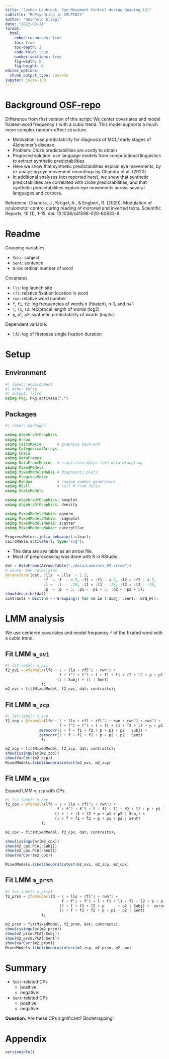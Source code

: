 ```yaml
---
title: "Jochen Laubrock: Eye Movement Control during Reading (2)"
subtitle: "RePsychLing in SMLP2022"
author: "Reinhold Kliegl"
date: "2022-08-24"
format: 
  html:
    embed-resources: true
    toc: true
    toc-depth: 2
    code-fold: true
    number-sections: true
    fig-width: 8
    fig-height: 6
editor_options: 
  chunk_output_type: console
jupyter: julia-1.8
---
```


# Background  [OSF-repo](https://osf.io/bmvrx/)

Difference from first version of this script: We center covariates and model fixated-word frequency `f` with a cubic trend. This model supports a much more complex random-effect structure.

+  Motivation: use predictability for diagnosis of MCI / early stages of Alzheimer's disease
+ Problem: Cloze predictabilities are costly to obtain
+ Proposed solution: use language models from computational linguistics to extract synthetic predictabilities
+  Here we show that synthetic predictabilities explain eye movements, by re-analyzing eye movement recordings by Chandra et al. (2020)
+ In additional analyses (not reported here), we show that synthetic predictabilities are correlated with cloze predictabilities, and that synthetic predictabilities explain eye movements across several languages and corpora.

Reference: Chandra, J., Krügel, A., & Engbert, R. (2020). Modulation of oculomotor control during reading of mirrored and inverted texts. Scientific Reports, 10 (1), 1-15. doi: 10.1038/s41598-020-60833-6

# Readme 

Grouping variables

+ `Subj`: subject
+ `Sent`: sentence
+ `OrdW`: ordinal number of word

Covariates

+ `lls`: log launch site
+ `rfl`: relative fixation location in word
+ `rwn`: relative word number
+ `f`, `f1`, `f2`: log frequencies of words n (fixated), n-1, and n+1
+ `l`, `l1`, `l2`: reciprocal length  of words (log2) 
+ `p`, `p1`, `p2`: synthetic predictability of words (logits)

Dependent variable: 

+ `lfd`: log of firstpass single fixation duration

# Setup

## Environment

```julia
#| label: environment
#| echo: false
#| output: false
using Pkg; Pkg.activate(".")
```

## Packages

```julia
#| label: packages

using AlgebraOfGraphics
using Arrow
using CairoMakie       # graphics back-end
using CategoricalArrays
using Chain
using DataFrames
using DataFrameMacros  # simplified dplyr-like data wrangling 
using MixedModels
using MixedModelsMakie # diagnostic plots
using ProgressMeter
using Random           # random number generators
using RCall            # call R from Julia
using StatsModels

using AlgebraOfGraphics: boxplot
using AlgebraOfGraphics: density

using MixedModelsMakie: qqnorm
using MixedModelsMakie: ridgeplot
using MixedModelsMakie: scatter
using MixedModelsMakie: caterpillar

ProgressMeter.ijulia_behavior(:clear);
CairoMakie.activate!(; type="svg");
```

+ The data are available as an arrow file. 
+ Most of preprocessing was done with R in RStudio.

```julia
dat = DataFrame(Arrow.Table("./data/Laubrock_EM.arrow"))
# center the covariates
@transform!(dat, :lls  = :lls  - 2.3,
                 :f  = :f  - 4.5, :f1 = :f1 - 4.5, :f2 = :f2 - 4.5,
                 :l =  :l  - .25, :l1 = :l1 - .25, :l2 = :l2 - .25,
                 :p  = :p  + 5, :p1 = :p1 + 5, :p2 = :p2 + 5);
show(describe(dat))
contrasts = Dict(nm => Grouping() for nm in (:Subj, :Sent, :Ord_W));
```

# LMM analysis

We use centered covariates and model frequency `f` of the fixated word with a cubic trend.

## Fit LMM `m_ovi`

```julia
#| lst-label: m_ovi
f2_ovi = @formula(lfd ~ 1 + lls + rfl^2 + rwn^3 +
                        f + f^2 + f^3 + l + f1 + l1 + f2 + l2 + p + p1 + p2 +
                       (1 | Subj) + (1 | Sent) 
                );
m2_ovi = fit(MixedModel, f2_ovi, dat; contrasts);
```

## Fit LMM `m_zcp`

```julia
#| lst-label: m_zcp
f2_zcp = @formula(lfd ~ 1 + lls + rfl + rfl^2 + rwn + rwn^2 + rwn^3 +
                        f + f^2 + f^3 + l + f1 + l1 + f2 + l2 + p + p1 + p2 +
               zerocorr(1 + f + f1 + f2 + p + p1 + p2 | Subj) + 
               zerocorr(1 + f + f1 + f2 + p + p2 + p2 | Sent) 
                );

m2_zcp = fit(MixedModel, f2_zcp, dat; contrasts);
show(issingular(m2_zcp))
show(VarCorr(m2_zcp))
MixedModels.likelihoodratiotest(m2_ovi, m2_zcp)
```

## Fit LMM `m_cpx`

Expand LMM `m_zcp` with CPs.

```julia
#| lst-label: m_cpx
f2_cpx = @formula(lfd ~ 1 + lls + rfl^2 + rwn^3 +
                       f + f^2 + f^3 + l + f1 + l1 + f2 + l2 + p + p1 + p2 +
                      (1 + f + f1 + f2 + p + p1 + p2 | Subj) + 
                      (1 + f + f1 + f2 + p + p1 + p2 | Sent) 
                );

m2_cpx = fit(MixedModel, f2_cpx, dat; contrasts);

show(issingular(m2_cpx))
show(m2_cpx.PCA[:Subj]) 
show(m2_cpx.PCA[:Sent])
show(VarCorr(m2_cpx))

MixedModels.likelihoodratiotest(m2_ovi, m2_zcp, m2_cpx)
```

## Fit LMM `m_prsm`

```julia
#| lst-label: m_prsm1
f2_prsm = @formula(lfd ~ 1 + lls + rfl^2 + rwn^3 +
                         f + f^2 + f^3 + l + f1 + l1 + f2 + l2 + p + p1 + p2 +
                        (0 + f + f1 + f2 + p      + p2 | Subj) +  zerocorr(1 + p1 | Subj) +
                        (1 + f + f1 + f2 + p + p1 + p2 | Sent) 
                );

m2_prsm = fit(MixedModel, f2_prsm, dat; contrasts);
show(issingular(m2_prsm))
show(m2_prsm.PCA[:Subj]) 
show(m2_prsm.PCA[:Sent])
show(VarCorr(m2_prsm))
MixedModels.likelihoodratiotest(m2_zcp, m2_prsm, m2_cpx)
```
 
# Summary

+ `Subj`-related CPs 
     + positive:
     + negative:
+ `Sent`-related CPs
     + positive:
     + negative: 

**Question:** Are these CPs significant?  Bootstrapping!

# Appendix

```julia
versioninfo()
```
